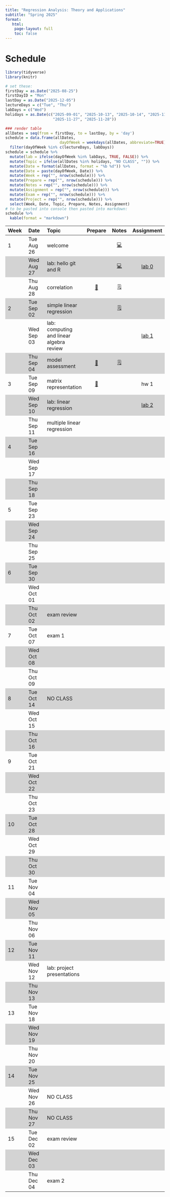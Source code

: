 ```yaml
---
title: "Regression Analysis: Theory and Applications"
subtitle: "Spring 2025"
format:
   html: 
    page-layout: full
    toc: false
---
```


<!-- Course description  -->

<!-- In depth study of regression modeling with emphasis on applications and theoretical underpinnings. Linear and logistic regression, analysis of variance, model diagnostics, and selection. Maximum likelihood and least squares estimation of regression parameters. Examples from a variety of fields. Prerequisite: Either any STA 100-level course or STA 230, 231, or 240L and MATH 216, 218, or 221. Recommended co-requisite: STA 230, 231, or 240L. Interested students with different backgrounds should seek instructor consent. This course is required for Statistical Science majors and students interested in taking STA 360. Students interested in an applied-only regression course should take STA 210. -->

<!-- # Tentative outline -->

<!-- Week 1: Simple linear regression and mathematical notation -->

<!-- Week 2: Multiple linear regression  -->

<!-- Week 3: Types of predictors + Model comparison -->

<!-- Week 4: Inference -->

<!-- Week 5: Model conditions and diagnostics -->

<!-- Week 6: Diagnostics and transformations -->

<!-- Week 7: MLE  -->

<!-- Week 8: Logistic regression -->

<!-- Week 9: Logistic regression continued -->

<!-- Week 10: Weighted least squares -->

<!-- Week 11: Variable selection -->

<!-- Week 12: Model selection -->

<!-- Week 13: special topic / account for exam and review days -->

<!-- Week 14: no class -->

<!-- Week 15: special topic / account for exam and review days -->

# Schedule

```r
library(tidyverse)
library(knitr)
```

```r
# set these:
firstDay = as.Date("2025-08-25")
firstDayID = "Mon"
lastDay = as.Date("2025-12-05")
lectureDays = c("Tue", "Thu")
labDays = c("Wed")
holidays = as.Date(c("2025-09-01", "2025-10-13", "2025-10-14", "2025-11-26",
                     "2025-11-27", "2025-11-28"))

### render table
allDates = seq(from = firstDay, to = lastDay, by = 'day')
schedule = data.frame(allDates,
                        dayOfWeek = weekdays(allDates, abbreviate=TRUE)) %>%
  filter(dayOfWeek %in% c(lectureDays, labDays))
schedule = schedule %>%
  mutate(lab = ifelse(dayOfWeek %in% labDays, TRUE, FALSE)) %>%
  mutate(Topic = ifelse(allDates %in% holidays, "NO CLASS", "")) %>%
  mutate(Date = format(allDates, format = "%b %d")) %>%
  mutate(Date = paste(dayOfWeek, Date)) %>%
  mutate(Week = rep("", nrow(schedule))) %>%
  mutate(Prepare = rep("", nrow(schedule))) %>%
  mutate(Notes = rep("", nrow(schedule))) %>%
  mutate(Assignment = rep("", nrow(schedule))) %>%
  mutate(Exam = rep("", nrow(schedule))) %>%
  mutate(Project = rep("", nrow(schedule))) %>%
  select(Week, Date, Topic, Prepare, Notes, Assignment)
# to be pasted into console then pasted into markdown:
schedule %>%
  kable(format = "markdown")
```

```{=html}
<style>
    .heatMap {
        width: 100%;
        text-align: center;
    }
    .heatMap th {
        word-wrap: break-word;
        text-align: center;
    }
<!--     .heatMap tr:nth-of-type(2n+1) { -->
<!--   background: #FFF; -->
<!-- } -->
    .heatMap tr:nth-of-type(2n) { background: #D3D3D3; }
</style>
```

<!-- useful icons 💻🗒📝📖-->

::: heatMap
| Week | Date | Topic | Prepare | Notes | Assignment |
|:-----------|:-----------|:-----------|:----------:|:----------:|:----------:|
| 1 | Tue Aug 26 | welcome |  | [💻](/notes/slides/lec01-welcome.html) |  |
|  | Wed Aug 27 | lab: hello git and R |  | [💻](/labs/lab0-slides.html) | [lab 0](/labs/lab00.html) |
|  | Thu Aug 28 | correlation | [📖](/prepare/prepare-lec02.html) | [🗒](/notes/lec02-correlation.html) |  |
| 2 | Tue Sep 02 | simple linear regression |  | [🗒](/notes/lec03-slr.html) |  |
|  | Wed Sep 03 | lab: computing and linear algebra review |  |  | [lab 1](/labs/lab01.html) |
|  | Thu Sep 04 | model assessment | [📖](/prepare/prepare-lec03.html) | [🗒](/notes/lec04-model-assessment.html) |  |
| 3 | Tue Sep 09 | matrix representation | [📖](/prepare/prepare-lec04.html) |  | hw 1 |
|  | Wed Sep 10 | lab: linear regression |  |  | [lab 2](/labs/lab02.html) |
|  | Thu Sep 11 | multiple linear regression |  |  |  |
| 4 | Tue Sep 16 |  |  |  |  |
|  | Wed Sep 17 |  |  |  |  |
|  | Thu Sep 18 |  |  |  |  |
| 5 | Tue Sep 23 |  |  |  |  |
|  | Wed Sep 24 |  |  |  |  |
|  | Thu Sep 25 |  |  |  |  |
| 6 | Tue Sep 30 |  |  |  |  |
|  | Wed Oct 01 |  |  |  |  |
|  | Thu Oct 02 | exam review |  |  |  |
| 7 | Tue Oct 07 | exam 1 |  |  |  |
|  | Wed Oct 08 |  |  |  |  |
|  | Thu Oct 09 |  |  |  |  |
| 8 | Tue Oct 14 | NO CLASS |  |  |  |
|  | Wed Oct 15 |  |  |  |  |
|  | Thu Oct 16 |  |  |  |  |
| 9 | Tue Oct 21 |  |  |  |  |
|  | Wed Oct 22 |  |  |  |  |
|  | Thu Oct 23 |  |  |  |  |
| 10 | Tue Oct 28 |  |  |  |  |
|  | Wed Oct 29 |  |  |  |  |
|  | Thu Oct 30 |  |  |  |  |
| 11 | Tue Nov 04 |  |  |  |  |
|  | Wed Nov 05 |  |  |  |  |
|  | Thu Nov 06 |  |  |  |  |
| 12 | Tue Nov 11 |  |  |  |  |
|  | Wed Nov 12 | lab: project presentations |  |  |  |
|  | Thu Nov 13 |  |  |  |  |
| 13 | Tue Nov 18 |  |  |  |  |
|  | Wed Nov 19 |  |  |  |  |
|  | Thu Nov 20 |  |  |  |  |
| 14 | Tue Nov 25 |  |  |  |  |
|  | Wed Nov 26 | NO CLASS |  |  |  |
|  | Thu Nov 27 | NO CLASS |  |  |  |
| 15 | Tue Dec 02 | exam review |  |  |  |
|  | Wed Dec 03 |  |  |  |  |
|  | Thu Dec 04 | exam 2 |  |  |  |
:::
